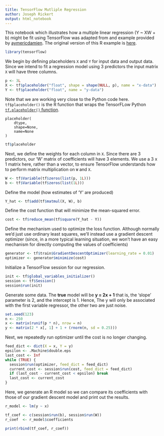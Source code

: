 ```yaml
---
title: TensorFlow Mutliple Regression
author: Joseph Rickert
output: html_notebook
---
```


This notebook which illustrates how a multiple linear regression (Y ~ XW + b) might be fit using TensorFlow was adapted from and example provided by [aymericdamien](https://github.com/aymericdamien/TensorFlow-Examples/blob/master/examples/2_BasicModels/linear_regression.py). The original version of this R example is [here](https://tensorflow.rstudio.com/tensorflow/articles/examples/linear_regression_multiple.html).

```r
library(tensorflow)
```

We begin by defining placeholders `X` and `Y` for input data and output data. Since we intend to fit a regression model using 3 predictors the input matrix `X` will have three columns.   

```r
p <- 3L
X <- tf$placeholder("float", shape = shape(NULL, p), name = "x-data")
Y <- tf$placeholder("float", name = "y-data")
```   
Note that we are working very close to the Python code here. `tf$placeholder()` is the R function that wraps the TensorFLow Python [`tf.placeholder()` function](https://www.tensorflow.org/api_docs/python/tf/placeholder).

```
placeholder(
    dtype,
    shape=None,
    name=None
)
```

```r
tf$placeholder
```

Next, we define the weights for each column in `X`. Since there are 3 predictors, our 'W' matrix of coefficients will have 3 elements. We use a 3 x 1 matrix here, rather than a vector, to ensure TensorFlow understands how to perform matrix multiplication on `W` and `X`.   

```r
W <- tf$Variable(tf$zeros(list(p, 1L)))
b <- tf$Variable(tf$zeros(list(1L)))
```   

Define the model (how estimates of 'Y' are produced)

```r
Y_hat <- tf$add(tf$matmul(X, W), b)
```  

Define the cost function that will minimize the mean-squared error.

```r
cost <- tf$reduce_mean(tf$square(Y_hat - Y))
```  


Define the mechanism used to optimize the loss function. Although normally we'd just use ordinary least squares, we'll instead use a gradient descent optimizer (since, in a more typical learning situation, we won't have an easy mechanism for directly computing the values of coefficients)

```r
generator <- tf$train$GradientDescentOptimizer(learning_rate = 0.01)
optimizer <- generator$minimize(cost)
```   

Initialize a TensorFlow session for our regression.

```r
init <- tf$global_variables_initializer()
session <- tf$Session()
session$run(init)   
```  


Generate some data. The **true** model will be **y = 2x + 1** that is, the 'slope' parameter is 2, and the intercept is 1. Hence, The y will only be associated with the first variable regressor, the other two are just noise.

```r
set.seed(123)
n <- 250
x <- matrix(runif(p * n), nrow = n)
y <- matrix(2 * x[, 1] + 1 + (rnorm(n, sd = 0.25)))
```   


Next, we repeatedly run optimizer until the cost is no longer changing.

```r
feed_dict <- dict(X = x, Y = y)
epsilon <- .Machine$double.eps
last_cost <- Inf
while (TRUE) {
  session$run(optimizer, feed_dict = feed_dict)
  current_cost <- session$run(cost, feed_dict = feed_dict)
  if (last_cost - current_cost < epsilon) break
  last_cost <- current_cost
}
```   

Here, we generate an R model so we can compare its coefficients with those of our gradient descent model and print out the results.

```r
r_model <- lm(y ~ x)

tf_coef <- c(session$run(b), session$run(W))
r_coef  <- r_model$coefficients

print(rbind(tf_coef, r_coef))
```  


